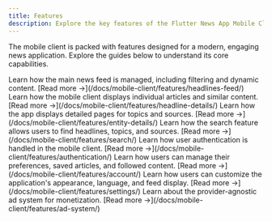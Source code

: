 ```yaml
---
title: Features
description: Explore the key features of the Flutter News App Mobile Client.
---
```



The mobile client is packed with features designed for a modern, engaging news application. Explore the guides below to understand its core capabilities.

<CardGrid>
  <Card title="Headlines Feed" icon="newspaper">
    Learn how the main news feed is managed, including filtering and dynamic content.
    [Read more &rarr;](/docs/mobile-client/features/headlines-feed/)
  </Card>
  <Card title="Headline Details" icon="article">
    Learn how the mobile client displays individual articles and similar content.
    [Read more &rarr;](/docs/mobile-client/features/headline-details/)
  </Card>
  <Card title="Entity Details" icon="document">
    Learn how the app displays detailed pages for topics and sources.
    [Read more &rarr;](/docs/mobile-client/features/entity-details/)
  </Card>
  <Card title="Search" icon="search">
    Learn how the search feature allows users to find headlines, topics, and sources.
    [Read more &rarr;](/docs/mobile-client/features/search/)
  </Card>
  <Card title="Authentication" icon="shield">
    Learn how user authentication is handled in the mobile client.
    [Read more &rarr;](/docs/mobile-client/features/authentication/)
  </Card>
  <Card title="Account Management" icon="user-cog">
    Learn how users can manage their preferences, saved articles, and followed content.
    [Read more &rarr;](/docs/mobile-client/features/account/)
  </Card>
  <Card title="Settings" icon="settings">
    Learn how users can customize the application's appearance, language, and feed display.
    [Read more &rarr;](/docs/mobile-client/features/settings/)
  </Card>
  <Card title="Ad System" icon="money">
    Learn about the provider-agnostic ad system for monetization.
    [Read more &rarr;](/docs/mobile-client/features/ad-system/)
  </Card>
</CardGrid>
